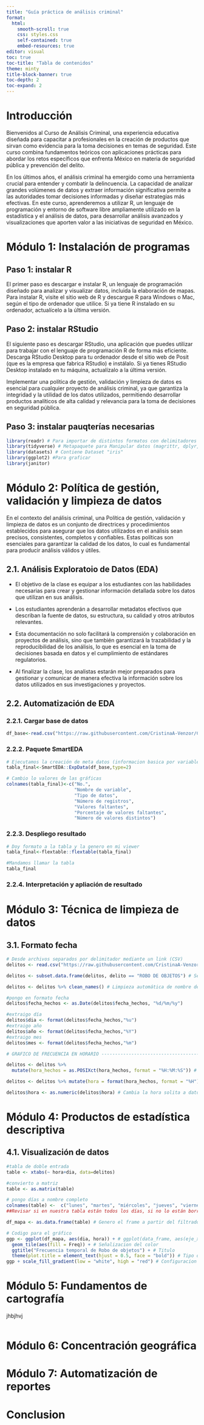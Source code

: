 ```yaml
---
title: "Guía práctica de análisis criminal"
format:
  html:
    smooth-scroll: true
    css: styles.css
    self-contained: true
    embed-resources: true
editor: visual
toc: true
toc-title: "Tabla de contenidos"
theme: minty
title-block-banner: true
toc-depth: 2
toc-expand: 2
---
```


# Introducción

Bienvenidos al Curso de Análisis Criminal, una experiencia educativa diseñada para capacitar a profesionales en la creación de productos que sirvan como evidencia para la toma decisiones en temas de seguridad. Este curso combina fundamentos teóricos con aplicaciones prácticas para abordar los retos específicos que enfrenta México en materia de seguridad pública y prevención del delito.

En los últimos años, el análisis criminal ha emergido como una herramienta crucial para entender y combatir la delincuencia. La capacidad de analizar grandes volúmenes de datos y extraer información significativa permite a las autoridades tomar decisiones informadas y diseñar estrategias más efectivas. En este curso, aprenderemos a utilizar R, un lenguaje de programación y entorno de software libre ampliamente utilizado en la estadística y el análisis de datos, para desarrollar análisis avanzados y visualizaciones que aporten valor a las iniciativas de seguridad en México.

# Módulo 1: Instalación de programas

## Paso 1: instalar R

El primer paso es descargar e instalar R, un lenguaje de programación diseñado para analizar y visualizar datos, incluida la elaboración de mapas. Para instalar R, visite el sitio web de R y descargue R para Windows o Mac, según el tipo de ordenador que utilice. Si ya tiene R instalado en su ordenador, actualícelo a la última versión.

## Paso 2: instalar RStudio

El siguiente paso es descargar RStudio, una aplicación que puedes utilizar para trabajar con el lenguaje de programación R de forma más eficiente. Descarga RStudio Desktop para tu ordenador desde el sitio web de Posit (que es la empresa que fabrica RStudio) e instálalo. Si ya tienes RStudio Desktop instalado en tu máquina, actualízalo a la última versión.

Implementar una política de gestión, validación y limpieza de datos es esencial para cualquier proyecto de análisis criminal, ya que garantiza la integridad y la utilidad de los datos utilizados, permitiendo desarrollar productos analíticos de alta calidad y relevancia para la toma de decisiones en seguridad pública.

## Paso 3: instalar pauqterías necesarias

```r
library(readr) # Para importar de distintos formatos con delimitadores
library(tidyverse) # Metapaquete para Manipular datos (magrittr, dplyr, ggplot2, tidyr, purrr)
library(datasets) # Contiene Dataset "iris"
library(ggplot2) #Para graficar
library(janitor)

```

# Módulo 2: Política de gestión, validación y limpieza de datos

En el contexto del análisis criminal, una Política de gestión, validación y limpieza de datos es un conjunto de directrices y procedimientos establecidos para asegurar que los datos utilizados en el análisis sean precisos, consistentes, completos y confiables. Estas políticas son esenciales para garantizar la calidad de los datos, lo cual es fundamental para producir análisis válidos y útiles.

## 2.1. Análisis Exploratoio de Datos (EDA)

-   El objetivo de la clase es equipar a los estudiantes con las habilidades necesarias para crear y gestionar información detallada sobre los datos que utilizan en sus análisis.

-   Los estudiantes aprenderán a desarrollar metadatos efectivos que describan la fuente de datos, su estructura, su calidad y otros atributos relevantes.

-   Esta documentación no solo facilitará la comprensión y colaboración en proyectos de análisis, sino que también garantizará la trazabilidad y la reproducibilidad de los análisis, lo que es esencial en la toma de decisiones basada en datos y el cumplimiento de estándares regulatorios.

-   Al finalizar la clase, los analistas estarán mejor preparados para gestionar y comunicar de manera efectiva la información sobre los datos utilizados en sus investigaciones y proyectos.

## 2.2. Automatización de EDA

### 2.2.1. Cargar base de datos

```r
df_base<-read.csv("https://raw.githubusercontent.com/CristinaA-Venzor/CURSO_BASE_ANALISIS_CRIMINAL/main/Bases%20de%20datos/carpetas_2023.csv")

```

### 2.2.2. Paquete SmartEDA

```r

# Ejecutamos la creación de meta datos (informacion basica por variable)
tabla_final<-SmartEDA::ExpData(df_base,type=2)

# Cambio lo valores de las gráficas
colnames(tabla_final)<-c("No.",
                         "Nombre de variable", 
                         "Tipo de datos", 
                         "Número de registros", 
                         "Valores faltantes", 
                         "Porcentaje de valores faltantes", 
                         "Número de valores distintos")

```

### 2.2.3. Despliego resultado

```r
# Doy formato a la tabla y la genero en mi viewer
tabla_final<-flextable::flextable(tabla_final)

#Mandamos llamar la tabla
tabla_final
```

### 2.2.4. Interpretación y apliación de resultado

# Módulo 3: Técnica de limpieza de datos

## 3.1. Formato fecha

```r
# Desde archivos separados por delimitador mediante un link (CSV)
delitos <- read.csv("https://raw.githubusercontent.com/CristinaA-Venzor/CURSO_BASE_ANALISIS_CRIMINAL/main/Bases%20de%20datos/carpetas_2023.csv")

delitos <- subset.data.frame(delitos, delito == "ROBO DE OBJETOS") # Separo el delito a estudia

delitos <- delitos %>% clean_names() # Limpieza automática de nombre de variables

#pongo en formato fecha
delitos$fecha_hechos <- as.Date(delitos$fecha_hechos, "%d/%m/%y")

#extraigo día
delitos$dia <- format(delitos$fecha_hechos,"%u")
#extraigo año
delitos$año <- format(delitos$fecha_hechos,"%Y")
#extraigo mes
delitos$mes <- format(delitos$fecha_hechos,"%m")

# GRAFICO DE FRECUENCIA EN HORARIO ----------------------------------------

delitos <- delitos %>%
  mutate(hora_hechos = as.POSIXct(hora_hechos, format = "%H:%M:%S")) # Configuro el formato de hora de los hechos

delitos <- delitos %>% mutate(hora = format(hora_hechos, format = "%H")) # Me quedo solo con la hora de los hechos

delitos$hora <- as.numeric(delitos$hora) # Cambia la hora solita a datos de tipo numerico
```

# Módulo 4: Productos de estadística descriptiva

## 4.1. Visualización de datos

```r


#tabla de doble entrada
table <- xtabs(~ hora+dia, data=delitos)

#convierto a matriz
table <- as.matrix(table)

# pongo días a nombre completo
colnames(table) <-  c("lunes", "martes", "miércoles", "jueves", "viernes", "sábado", "domingo")
##Revisar si en nuestra tabla están todos los días, si no lo están borrar los que se omiten.

df_mapa <- as.data.frame(table) # Genero el frame a partir del filtrado previo

# Codigo para el gráfico
ggp <- ggplot(df_mapa, aes(dia, hora)) + # ggplot(data_frame, aes(eje_x, eje_y))
  geom_tile(aes(fill = Freq)) + # Señalizacion del color
  ggtitle("Frecuencia temporal de Robo de objetos") + # Titulo
  theme(plot.title = element_text(hjust = 0.5, face = "bold")) # Tipo de grafico
ggp + scale_fill_gradient(low = "white", high = "red") # Configuracion de los colores  
```

# Módulo 5: Fundamentos de cartografía

jhbjhvj


```r

```


# Módulo 6: Concentración geográfica

# Módulo 7: Automatización de reportes

# Conclusion
